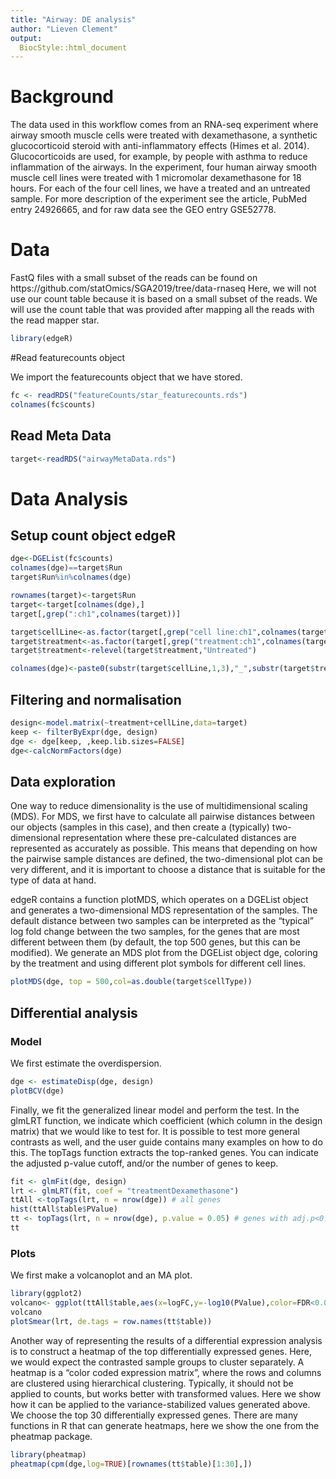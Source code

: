 ```yaml
---
title: "Airway: DE analysis"
author: "Lieven Clement"
output:
  BiocStyle::html_document
---
```


# Background
The data used in this workflow comes from an RNA-seq experiment where airway smooth muscle cells were treated with dexamethasone, a synthetic glucocorticoid steroid with anti-inflammatory effects (Himes et al. 2014). Glucocorticoids are used, for example, by people with asthma to reduce inflammation of the airways. In the experiment, four human airway smooth muscle cell lines were treated with 1 micromolar dexamethasone for 18 hours. For each of the four cell lines, we have a treated and an untreated sample.
For more description of the experiment see the article, PubMed entry 24926665, and for raw data see the GEO entry GSE52778.

# Data
FastQ files with a small subset of the reads can be found on https://github.com/statOmics/SGA2019/tree/data-rnaseq
Here, we will not use our count table because it is based on a small subset of the reads. 
We will use the count table that was provided after mapping all the reads with the read mapper star. 


```r
library(edgeR)
```

#Read featurecounts object

We import the featurecounts object that we have stored. 

```r
fc <- readRDS("featureCounts/star_featurecounts.rds")
colnames(fc$counts)
```

## Read Meta Data

```r
target<-readRDS("airwayMetaData.rds")
```

# Data Analysis
## Setup count object edgeR

```r
dge<-DGEList(fc$counts)
colnames(dge)==target$Run
target$Run%in%colnames(dge)
```

```r
rownames(target)<-target$Run
target<-target[colnames(dge),]
target[,grep(":ch1",colnames(target))]
```

```r
target$cellLine<-as.factor(target[,grep("cell line:ch1",colnames(target))])
target$treatment<-as.factor(target[,grep("treatment:ch1",colnames(target))])
target$treatment<-relevel(target$treatment,"Untreated")
```


```r
colnames(dge)<-paste0(substr(target$cellLine,1,3),"_",substr(target$treatment,1,3))
```

## Filtering and normalisation

```r
design<-model.matrix(~treatment+cellLine,data=target)
keep <- filterByExpr(dge, design)
dge <- dge[keep, ,keep.lib.sizes=FALSE]
dge<-calcNormFactors(dge)
```




## Data exploration 

One way to reduce dimensionality is the use of multidimensional scaling (MDS). For MDS, we first have to calculate all pairwise distances between our objects (samples in this case), and then create a (typically) two-dimensional representation where these pre-calculated distances are represented as accurately as possible. This means that depending on how the pairwise sample distances are defined, the two-dimensional plot can be very different, and it is important to choose a distance that is suitable for the type of data at hand.

edgeR contains a function plotMDS, which operates on a DGEList object and generates a two-dimensional MDS representation of the samples. The default distance between two samples can be interpreted as the "typical" log fold change between the two samples, for the genes that are most different between them (by default, the top 500 genes, but this can be modified). We generate an MDS plot from the DGEList object dge, coloring by the treatment and using different plot symbols for different cell lines.

```r
plotMDS(dge, top = 500,col=as.double(target$cellType))
```




## Differential analysis

### Model

We first estimate the overdispersion. 

```r
dge <- estimateDisp(dge, design)
plotBCV(dge)
```


Finally, we fit the generalized linear model and perform the test. In the glmLRT function, we indicate which coefficient (which column in the design matrix) that we would like to test for. It is possible to test more general contrasts as well, and the user guide contains many examples on how to do this. The topTags function extracts the top-ranked genes. You can indicate the adjusted p-value cutoff, and/or the number of genes to keep.

```r
fit <- glmFit(dge, design)
lrt <- glmLRT(fit, coef = "treatmentDexamethasone")
ttAll <-topTags(lrt, n = nrow(dge)) # all genes
hist(ttAll$table$PValue)
tt <- topTags(lrt, n = nrow(dge), p.value = 0.05) # genes with adj.p<0.05
tt
```

### Plots

We first make a volcanoplot and an MA plot.

```r
library(ggplot2)
volcano<- ggplot(ttAll$table,aes(x=logFC,y=-log10(PValue),color=FDR<0.05)) + geom_point() + scale_color_manual(values=c("black","red"))
volcano
plotSmear(lrt, de.tags = row.names(tt$table))
```

Another way of representing the results of a differential expression analysis is to construct a heatmap of the top differentially expressed genes. Here, we would expect the contrasted sample groups to cluster separately. A heatmap is a "color coded expression matrix", where the rows and columns are clustered using hierarchical clustering. Typically, it should not be applied to counts, but works better with transformed values. Here we show how it can be applied to the variance-stabilized values generated above. We choose the top 30 differentially expressed genes. There are many functions in R that can generate heatmaps, here we show the one from the pheatmap package.

```r
library(pheatmap)
pheatmap(cpm(dge,log=TRUE)[rownames(tt$table)[1:30],])
```
